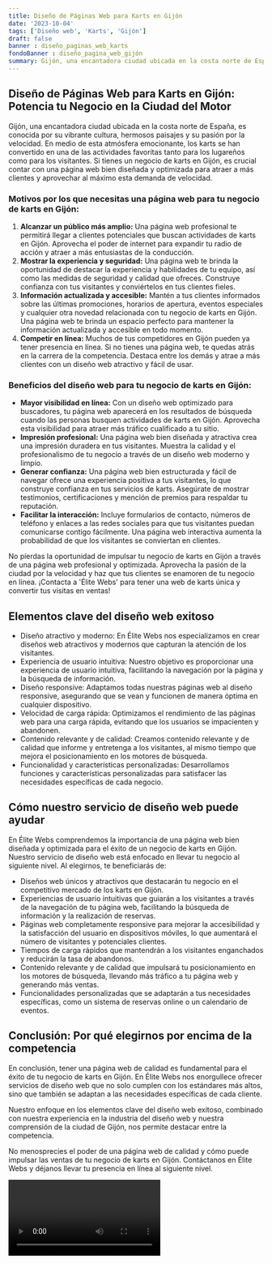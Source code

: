 ```yaml
---
title: Diseño de Páginas Web para Karts en Gijón
date: '2023-10-04'
tags: ['Diseño web', 'Karts', 'Gijón']
draft: false
banner : diseño_paginas_web_karts
fondoBanner : diseño_pagina_web_gijón
summary: Gijón, una encantadora ciudad ubicada en la costa norte de España, es conocida por su vibrante cultura, hermosos paisajes y su pasión por la velocidad. En medio de esta atmósfera emocionante, los karts se han convertido en una de las actividades favoritas tanto para los lugareños como para los visitantes. Si tienes un negocio de karts en Gijón, es crucial contar con una página web bien diseñada y optimizada para atraer a más clientes y aprovechar al máximo esta demanda de velocidad.
---
```


## Diseño de Páginas Web para Karts en Gijón: Potencia tu Negocio en la Ciudad del Motor

Gijón, una encantadora ciudad ubicada en la costa norte de España, es conocida por su vibrante cultura, hermosos paisajes y su pasión por la velocidad. En medio de esta atmósfera emocionante, los karts se han convertido en una de las actividades favoritas tanto para los lugareños como para los visitantes. Si tienes un negocio de karts en Gijón, es crucial contar con una página web bien diseñada y optimizada para atraer a más clientes y aprovechar al máximo esta demanda de velocidad.

### Motivos por los que necesitas una página web para tu negocio de karts en Gijón:

1. **Alcanzar un público más amplio:** Una página web profesional te permitirá llegar a clientes potenciales que buscan actividades de karts en Gijón. Aprovecha el poder de internet para expandir tu radio de acción y atraer a más entusiastas de la conducción.
2. **Mostrar la experiencia y seguridad:** Una página web te brinda la oportunidad de destacar la experiencia y habilidades de tu equipo, así como las medidas de seguridad y calidad que ofreces. Construye confianza con tus visitantes y conviértelos en tus clientes fieles.
3. **Información actualizada y accesible:** Mantén a tus clientes informados sobre las últimas promociones, horarios de apertura, eventos especiales y cualquier otra novedad relacionada con tu negocio de karts en Gijón. Una página web te brinda un espacio perfecto para mantener la información actualizada y accesible en todo momento.
4. **Competir en línea:** Muchos de tus competidores en Gijón pueden ya tener presencia en línea. Si no tienes una página web, te quedas atrás en la carrera de la competencia. Destaca entre los demás y atrae a más clientes con un diseño web atractivo y fácil de usar.

### Beneficios del diseño web para tu negocio de karts en Gijón:

- **Mayor visibilidad en línea:** Con un diseño web optimizado para buscadores, tu página web aparecerá en los resultados de búsqueda cuando las personas busquen actividades de karts en Gijón. Aprovecha esta visibilidad para atraer más tráfico cualificado a tu sitio.
- **Impresión profesional:** Una página web bien diseñada y atractiva crea una impresión duradera en tus visitantes. Muestra la calidad y el profesionalismo de tu negocio a través de un diseño web moderno y limpio.
- **Generar confianza:** Una página web bien estructurada y fácil de navegar ofrece una experiencia positiva a tus visitantes, lo que construye confianza en tus servicios de karts. Asegúrate de mostrar testimonios, certificaciones y mención de premios para respaldar tu reputación.
- **Facilitar la interacción:** Incluye formularios de contacto, números de teléfono y enlaces a las redes sociales para que tus visitantes puedan comunicarse contigo fácilmente. Una página web interactiva aumenta la probabilidad de que los visitantes se conviertan en clientes.

No pierdas la oportunidad de impulsar tu negocio de karts en Gijón a través de una página web profesional y optimizada. Aprovecha la pasión de la ciudad por la velocidad y haz que tus clientes se enamoren de tu negocio en línea. ¡Contacta a 'Élite Webs' para tener una web de karts única y convertir tus visitas en ventas!

<GifSeo />

<Cta />

## Elementos clave del diseño web exitoso

- Diseño atractivo y moderno: En Élite Webs nos especializamos en crear diseños web atractivos y modernos que capturan la atención de los visitantes.
- Experiencia de usuario intuitiva: Nuestro objetivo es proporcionar una experiencia de usuario intuitiva, facilitando la navegación por la página y la búsqueda de información.
- Diseño responsive: Adaptamos todas nuestras páginas web al diseño responsive, asegurando que se vean y funcionen de manera óptima en cualquier dispositivo.
- Velocidad de carga rápida: Optimizamos el rendimiento de las páginas web para una carga rápida, evitando que los usuarios se impacienten y abandonen.
- Contenido relevante y de calidad: Creamos contenido relevante y de calidad que informe y entretenga a los visitantes, al mismo tiempo que mejora el posicionamiento en los motores de búsqueda.
- Funcionalidad y características personalizadas: Desarrollamos funciones y características personalizadas para satisfacer las necesidades específicas de cada negocio.

## Cómo nuestro servicio de diseño web puede ayudar

En Élite Webs comprendemos la importancia de una página web bien diseñada y optimizada para el éxito de un negocio de karts en Gijón. Nuestro servicio de diseño web está enfocado en llevar tu negocio al siguiente nivel. Al elegirnos, te beneficiarás de:

- Diseños web únicos y atractivos que destacarán tu negocio en el competitivo mercado de los karts en Gijón.
- Experiencias de usuario intuitivas que guiarán a los visitantes a través de la navegación de tu página web, facilitando la búsqueda de información y la realización de reservas.
- Páginas web completamente responsive para mejorar la accesibilidad y la satisfacción del usuario en dispositivos móviles, lo que aumentará el número de visitantes y potenciales clientes.
- Tiempos de carga rápidos que mantendrán a los visitantes enganchados y reducirán la tasa de abandonos.
- Contenido relevante y de calidad que impulsará tu posicionamiento en los motores de búsqueda, llevando más tráfico a tu página web y generando más ventas.
- Funcionalidades personalizadas que se adaptarán a tus necesidades específicas, como un sistema de reservas online o un calendario de eventos.

## Conclusión: Por qué elegirnos por encima de la competencia

En conclusión, tener una página web de calidad es fundamental para el éxito de tu negocio de karts en Gijón. En Élite Webs nos enorgullece ofrecer servicios de diseño web que no solo cumplen con los estándares más altos, sino que también se adaptan a las necesidades específicas de cada cliente.

Nuestro enfoque en los elementos clave del diseño web exitoso, combinado con nuestra experiencia en la industria del diseño web y nuestra comprensión de la ciudad de Gijón, nos permite destacar entre la competencia.

No menosprecies el poder de una página web de calidad y cómo puede impulsar las ventas de tu negocio de karts en Gijón. Contáctanos en Élite Webs y déjanos llevar tu presencia en línea al siguiente nivel.

<Video />

<CtaBot job='Karts' city='Gijón'/>

<Gmaps query='Gijón+españa+maps' />